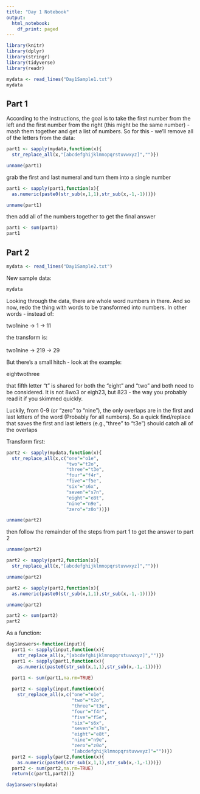```yaml
---
title: "Day 1 Notebook"
output:
  html_notebook:
    df_print: paged
---
```


```r
library(knitr)
library(dplyr)
library(stringr)
library(tidyverse)
library(readr)

```

```r
mydata <- read_lines("Day1Sample1.txt")
mydata
```

## Part 1

According to the instructions, the goal is to take the first number from the left and the first number from the right (this might be the same number) - mash them together and get a list of numbers. So for this - we'll remove all of the letters from the data:

```r
part1 <- sapply(mydata,function(x){
  str_replace_all(x,"[abcdefghijklmnopqrstuvwxyz]","")})

unname(part1)
```

grab the first and last numeral and turn them into a single number

```r
part1 <- sapply(part1,function(x){
  as.numeric(paste0(str_sub(x,1,1),str_sub(x,-1,-1)))})

unname(part1)
```

then add all of the numbers together to get the final answer

```r
part1 <- sum(part1)
part1
```

## Part 2

```r
mydata <- read_lines("Day1Sample2.txt")
```

New sample data:

```r
mydata
```

Looking through the data, there are whole word numbers in there. And so now, redo the thing with words to be transformed into numbers. In other words - instead of:

two1nine -\> 1 -\> 11\

the transform is:\
\
two1nine -\> 219 -\> 29

But there's a small hitch - look at the example: \

eigh**t**wothree\

that fifth letter "t" is shared for both the "eight" and "two" and both need to be considered. It is not 8wo3 or eigh23, but 823 - the way you probably read it if you skimmed quickly.

Luckily, from 0-9 (or "zero" to "nine"), the only overlaps are in the first and last letters of the word (Probably for all numbers). So a quick find/replace that saves the first and last letters (e.g.,"three" to "t3e") should catch all of the overlaps

Transform first:

```r
part2 <- sapply(mydata,function(x){
  str_replace_all(x,c("one"="o1e",
                      "two"="t2o",
                      "three"="t3e",
                      "four"="f4r",
                      "five"="f5e",
                      "six"="s6x",
                      "seven"="s7n",
                      "eight"="e8t",
                      "nine"="n9e",
                      "zero"="z0o"))})

unname(part2)
```

then follow the remainder of the steps from part 1 to get the answer to part 2

```r
unname(part2)

part2 <- sapply(part2,function(x){
  str_replace_all(x,"[abcdefghijklmnopqrstuvwxyz]","")})

unname(part2)

part2 <- sapply(part2,function(x){
  as.numeric(paste0(str_sub(x,1,1),str_sub(x,-1,-1)))})

unname(part2)

part2 <- sum(part2)
part2
```

As a function:

```r
day1answers<-function(input){
  part1 <- sapply(input,function(x){
    str_replace_all(x,"[abcdefghijklmnopqrstuvwxyz]","")})
  part1 <- sapply(part1,function(x){
    as.numeric(paste0(str_sub(x,1,1),str_sub(x,-1,-1)))})

  part1 <- sum(part1,na.rm=TRUE)
  
  part2 <- sapply(input,function(x){
    str_replace_all(x,c("one"="o1e",
                        "two"="t2o",
                        "three"="t3e",
                        "four"="f4r",
                        "five"="f5e",
                        "six"="s6x",
                        "seven"="s7n",
                        "eight"="e8t",
                        "nine"="n9e",
                        "zero"="z0o",
                        "[abcdefghijklmnopqrstuvwxyz]"=""))})
  part2 <- sapply(part2,function(x){
    as.numeric(paste0(str_sub(x,1,1),str_sub(x,-1,-1)))})
  part2 <- sum(part2,na.rm=TRUE)
  return(c(part1,part2))}
```

```r
day1answers(mydata)
```
